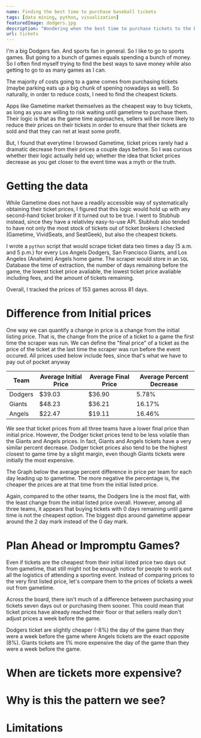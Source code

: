 ```yaml
---
name: Finding the best time to purchase baseball tickets
tags: [data mining, python, visualization]
featuredImage: dodgers.jpg
description: "Wondering when the best time to purchase tickets to the Dodgers game is? I tracked StubHub price data over the past season to find out how long you should wait to buy baseball tickets."
url: tickets
---
```



<BlogShareContainer  github = "https://github.com/benbrill/Stubhub"/>

I'm a big Dodgers fan. And sports fan in general. So I like to go to sports games. But going to a bunch of games equals spending a bunch of money. So I often find myself
trying to find the best ways to save money while also getting to go to as many games as I can.

The majority of costs going to a game comes from purchasing tickets (maybe parking eats up a big chunk of spening nowadays as well). So naturally, in order to reduce costs, I need
to find the cheapest tickets. 

Apps like Gametime market themselves as the cheapest way to buy tickets, as long as you are willing to risk waiting until gametime to purchase them. Their logic is that as the
game time approaches, sellers will be more likely to reduce their prices on their tickets in order to ensure that their tickets are sold and that they can net at least some profit.

But, I found that everytime I browsed Gametime, ticket prices rarely had a dramatic decrease from their prices a couple days before. So I was curious whether their logic actually held up;
whether the idea that ticket prices decrease as you get closer to the event time was a myth or the truth.

# Getting the data

While Gametime does not have a readily accessible way of systematically obtaining their ticket prices, I figured that this logic would hold up with any second-hand ticket
broker if it turned out to be true. I went to Stubhub instead, since they have a relativley easy-to-use API. Stubhub also tended to have not only the most stock of tickets out of 
ticket brokers I checked (Gametime, VividSeats, and SeatGeek), but also the cheapest tickets. 

I wrote a `python` script that would scrape ticket data two times a day (5 a.m. and 5 p.m.) for every Los Angels Dodgers, San Francisco Giants, and Los Angeles (Anaheim) Angels home game. 
The scraper would store in an `SQL` Database the time of extraction, the number of days remaining before the game, the lowest ticket price avaliable, the lowest ticket price avaliable including fees,
 and the amount of tickets remaining. 

Overall, I tracked the prices of 153 games across 81 days.

# Difference from Initial prices

One way we can quantify a change in price is a change from the initial listing price. That is, the change from the price of a ticket to a game the first time the scraper was run. 
We can define the "final price" of a ticket as the price of the ticket at the last time the scraper was run before the event occured. All prices used below include fees, since 
that's what we have to pay out of pocket anyway

| Team    | Average Initial Price | Average Final Price | Average Percent Decrease |
|---------|-----------------------|---------------------|----------------|
| Dodgers | $39.03                | $36.90              | 5.78%          |
| Giants  | $48.23                | $36.21              | 16.17%         |
| Angels  | $22.47               | $19.11              | 16.46%         |

We see that ticket prices from all three teams have a lower final price than initial price. However, the Dodger ticket prices tend to be less volatile than the Giants and Angels
prices. In fact, Giants and Angels tickets have a very similar percent decrease. 
Dodger ticket prices also tend to be the highest closest to game time by a slight margin, even though Giants tickets were initially the most expensive. 

The Graph below the average percent difference in price per team for each day leading up to gametime. The more negative the percentage is, the cheaper the prices are at that time 
from the initial listed price.


<SummaryGraph metric = "diff_initial"/>

Again, compared to the other teams, the Dodgers line is the most flat, with the least change from the initial listed price overall. However, among all three teams, it appears
that buying tickets with 0 days remaining until game time is not the cheapest option. The biggest dips around gametime appear around the 2 day mark instead of the 0 day mark.

# Plan Ahead or Impromptu Games?

Even if tickets are the cheapest from their initial listed price two days out from gametime, that still might not be enough notice for people to work out all the logistics of 
attending a sporting event. Instead of comparing prices to the very first listed price, let's compare them to the prices of tickets a week out from gametime. 


<SevenGraph />

Across the board, there isn't much of a difference between purchasing your tickets seven days out or purchasing them sooner. This could mean that ticket prices have already
reached their floor or that sellers really don't adjust prices a week before the game.

Dodgers ticket are slightly cheaper (-8%) the day of the game than they were a week before the game where Angels tickets are the exact opposite (8%). Giants tickets are 1% more
expensive the day of the game than they were a week before the game. 


# When are tickets more expensive?

# Why is this the pattern we see?

# Limitations